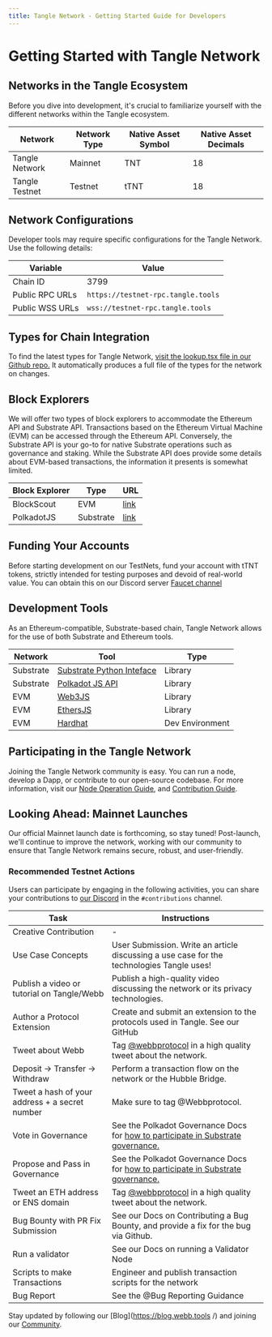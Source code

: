 ```yaml
---
title: Tangle Network - Getting Started Guide for Developers
---
```


# Getting Started with Tangle Network

## Networks in the Tangle Ecosystem

Before you dive into development, it's crucial to familiarize yourself with the different networks within the Tangle ecosystem.

| Network        | Network Type | Native Asset Symbol | Native Asset Decimals |
| -------------- | ------------ | ------------------- | --------------------- |
| Tangle Network | Mainnet      | TNT                 | 18                    |
| Tangle Testnet | Testnet      | tTNT                | 18                    |

## Network Configurations

Developer tools may require specific configurations for the Tangle Network. Use the following details:

| Variable        | Value                              |
| --------------- | ---------------------------------- |
| Chain ID        | 3799                               |
| Public RPC URLs | `https://testnet-rpc.tangle.tools` |
| Public WSS URLs | `wss://testnet-rpc.tangle.tools`   |

## Types for Chain Integration

To find the latest types for Tangle Network, [visit the lookup.tsx file in our Github repo.](https://github.com/webb-tools/tangle/blob/main/types/src/interfaces/lookup.ts) It automatically produces a full file of the types for the network on changes.

## Block Explorers

We will offer two types of block explorers to accommodate the Ethereum API and Substrate API. Transactions based on the Ethereum Virtual Machine (EVM) can be accessed through the Ethereum API. Conversely, the Substrate API is your go-to for native Substrate operations such as governance and staking. While the Substrate API does provide some details about EVM-based transactions, the information it presents is somewhat limited.

| Block Explorer | Type      | URL                                                                                |
| -------------- | --------- | ---------------------------------------------------------------------------------- |
| BlockScout     | EVM       | [link](https://testnet-explorer.tangle.tools/)                                     |
| PolkadotJS     | Substrate | [link](https://polkadot.js.org/apps/?rpc=wss://testnet-rpc.tangle.tools#/explorer) |

## Funding Your Accounts

Before starting development on our TestNets, fund your account with tTNT tokens, strictly intended for testing purposes and devoid of real-world value. You can obtain this on our Discord server [Faucet channel](https://discord.com/channels/833784453251596298/1183826417625075753)

## Development Tools

As an Ethereum-compatible, Substrate-based chain, Tangle Network allows for the use of both Substrate and Ethereum tools.

| Network   | Tool                                                                             | Type            |
| --------- | -------------------------------------------------------------------------------- | --------------- |
| Substrate | [Substrate Python Inteface](https://github.com/polkascan/py-substrate-interface) | Library         |
| Substrate | [Polkadot JS API](https://polkadot.js.org/docs/api/)                             | Library         |
| EVM       | [Web3JS](https://web3js.readthedocs.io/)                                         | Library         |
| EVM       | [EthersJS](https://docs.ethers.io/)                                              | Library         |
| EVM       | [Hardhat](https://hardhat.org/)                                                  | Dev Environment |

## Participating in the Tangle Network

Joining the Tangle Network community is easy. You can run a node, develop a Dapp, or contribute to our open-source codebase. For more information, visit our [Node Operation Guide](/docs/node/quickstart/), and [Contribution Guide](/docs/contribute).

## Looking Ahead: Mainnet Launches

Our official Mainnet launch date is forthcoming, so stay tuned! Post-launch, we'll continue to improve the network, working with our community to ensure that Tangle Network remains secure, robust, and user-friendly.

### Recommended Testnet Actions

Users can participate by engaging in the following activities, you can share your contributions to [our Discord](https://webb.tools/community) in the `#contributions` channel.

| Task                                           | Instructions                                                                                                                                     |
| ---------------------------------------------- | ------------------------------------------------------------------------------------------------------------------------------------------------ |
| Creative Contribution                          | -                                                                                                                                                |
| Use Case Concepts                              | User Submission. Write an article discussing a use case for the technologies Tangle uses!                                                        |
| Publish a video or tutorial on Tangle/Webb     | Publish a high-quality video discussing the network or its privacy technologies.                                                                 |
| Author a Protocol Extension                    | Create and submit an extension to the protocols used in Tangle. See our GitHub                                                                   |
| Tweet about Webb                               | Tag [@webbprotocol](https://twitter.com/webbprotocol) in a high quality tweet about the network.                                                 |
| Deposit → Transfer → Withdraw                  | Perform a transaction flow on the network or the Hubble Bridge.                                                                                  |
| Tweet a hash of your address + a secret number | Make sure to tag @Webbprotocol.                                                                                                                  |
| Vote in Governance                             | See the Polkadot Governance Docs for [how to participate in Substrate governance.](https://wiki.polkadot.network/docs/maintain-guides-democracy) |
| Propose and Pass in Governance                 | See the Polkadot Governance Docs for [how to participate in Substrate governance.](https://wiki.polkadot.network/docs/maintain-guides-democracy) |
| Tweet an ETH address or ENS domain             | Tag [@webbprotocol](https://twitter.com/webbprotocol) in a high quality tweet about the network.                                                 |
| Bug Bounty with PR Fix Submission              | See our Docs on Contributing a Bug Bounty, and provide a fix for the bug via Github.                                                             |
| Run a validator                                | See our Docs on running a Validator Node                                                                                                         |
| Scripts to make Transactions                   | Engineer and publish transaction scripts for the network                                                                                         |
| Bug Report                                     | See the @Bug Reporting Guidance                                                                                                                  |

Stay updated by following our [Blog](https://blog.webb.tools /) and joining our [Community](https://webb.tools/community).
